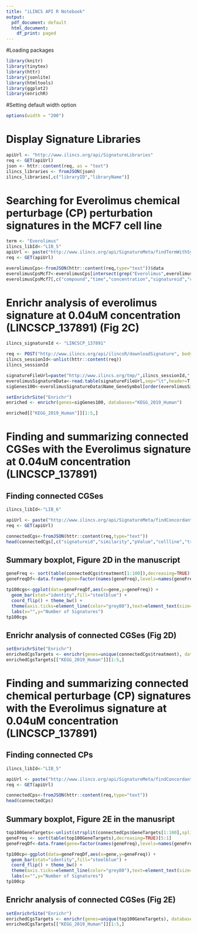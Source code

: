 ```yaml
---
title: "iLINCS API R Notebook"
output:
  pdf_document: default
  html_document:
    df_print: paged
---
```

<style type="text/css">
.main-container {
  max-width: 1200px;
  margin-left: auto;
  margin-right: auto;
}
</style>

<!-- ## Prerequisites  -->
#Loading packages
```r
library(knitr)
library(tinytex)
library(httr)
library(jsonlite)
library(htmltools)
library(ggplot2)
library(enrichR)
```
#Setting default width option
```r
options(width = "200")
```

# Display Signature Libraries
```r
apiUrl <- "http://www.ilincs.org/api/SignatureLibraries"
req <- GET(apiUrl)
json <- httr::content(req, as = "text")
ilincs_libraries <- fromJSON(json)
ilincs_libraries[,c("libraryID","libraryName")]
```

# Searching for Everolimus chemical perturbage (CP) perturbation signatures in the MCF7 cell line

```r
term <- "Everolimus"
ilincs_libId<-"LIB_5"
apiUrl <- paste("http://www.ilincs.org/api/SignatureMeta/findTermWithSynonyms?term=",term,"&library=",ilincs_libId,sep="")
req <- GET(apiUrl)

everolimusCps<-fromJSON(httr::content(req,type="text"))$data
everolimusCpsMcf7<-everolimusCps[intersect(grep("Everolimus",everolimusCps$compound),grep("MCF7",everolimusCps$cellline)),]
everolimusCpsMcf7[,c("compound","time","concentration","signatureid","cellline")]
```
# Enrichr analysis of everolimus signature at 0.04uM concentration (LINCSCP_137891) (Fig 2C)
```r
ilincs_signatureId <- "LINCSCP_137891"

req <- POST("http://www.ilincs.org/api/ilincsR/downloadSignature", body = list(sigID = ilincs_signatureId, display = FALSE), encode = "json")
ilincs_sessionId<-unlist(httr::content(req))
ilincs_sessionId

signatureFileUrl=paste("http://www.ilincs.org/tmp/",ilincs_sessionId,".xls",sep="")
everolimusSignatureData<-read.table(signatureFileUrl,sep="\t",header=T,stringsAsFactors = F)
sigGenes100<-everolimusSignatureData$Name_GeneSymbol[order(everolimusSignatureData$Significance_pvalue)[1:100]]

setEnrichrSite("Enrichr") 
enriched <- enrichr(genes=sigGenes100, databases="KEGG_2019_Human")

enriched[["KEGG_2019_Human"]][1:5,]
```

# Finding and summarizing connected CGSes with the Everolimus signature at 0.04uM concentration (LINCSCP_137891)
## Finding connected CGSes
```r
ilincs_libId<-"LIB_6"

apiUrl <- paste("http://www.ilincs.org/api/SignatureMeta/findConcordantSignatures?sigID=",ilincs_signatureId,"&lib=",ilincs_libId,sep="")
req <- GET(apiUrl)

connectedCgs<-fromJSON(httr::content(req,type="text"))
head(connectedCgs[,c("signatureid","similarity","pValue","cellline","treatment")])
```

## Summary boxplot, Figure 2D in the manuscript
```r
geneFreq <- sort(table(connectedCgs$treatment[1:100]),decreasing=TRUE)[5:1]
geneFreqDf<-data.frame(gene=factor(names(geneFreq),levels=names(geneFreq),ordered=T),geneFreq=as.vector(geneFreq))

tp100cgs<-ggplot(data=geneFreqDf,aes(x=gene,y=geneFreq)) + 
  geom_bar(stat="identity",fill="steelblue") + 
  coord_flip() + theme_bw() +
  theme(axis.ticks=element_line(color="grey80"),text=element_text(size=20),legend.key.size=unit(1,"cm"),axis.line.x=element_line(colour="black"),panel.grid.major=element_blank(),panel.grid.minor=element_blank(),panel.border=element_blank(),panel.background=element_blank()) +
  labs(x="",y="Number of Signatures")
tp100cgs
```

## Enrichr analysis of connected CGSes  (Fig 2D)
```r
setEnrichrSite("Enrichr") 
enrichedCgsTargets <- enrichr(genes=unique(connectedCgs$treatment), databases="KEGG_2019_Human")
enrichedCgsTargets[["KEGG_2019_Human"]][1:5,]
```

# Finding and summarizing connected chemical perturbage (CP) signatures with the Everolimus signature at 0.04uM concentration  (LINCSCP_137891)
## Finding connected CPs
```r
ilincs_libId<-"LIB_5"

apiUrl <- paste("http://www.ilincs.org/api/SignatureMeta/findConcordantSignatures?sigID=",ilincs_signatureId,"&lib=",ilincs_libId,sep="")
req <- GET(apiUrl)

connectedCps<-fromJSON(httr::content(req,type="text"))
head(connectedCps)
```

## Summary boxplot, Figure 2E in the manusript
```r
top100GeneTargets<-unlist(strsplit(connectedCps$GeneTargets[1:100],split="\\|"))
geneFreq <- sort(table(top100GeneTargets),decreasing=TRUE)[5:1]
geneFreqDf<-data.frame(gene=factor(names(geneFreq),levels=names(geneFreq),ordered=T),geneFreq=as.vector(geneFreq))

tp100cp<-ggplot(data=geneFreqDf,aes(x=gene,y=geneFreq)) + 
  geom_bar(stat="identity",fill="steelblue") + 
  coord_flip() + theme_bw() +
  theme(axis.ticks=element_line(color="grey80"),text=element_text(size=20),legend.key.size=unit(1,"cm"),axis.line.x=element_line(colour="black"),panel.grid.major=element_blank(),panel.grid.minor=element_blank(),panel.border=element_blank(),panel.background=element_blank()) +
  labs(x="",y="Number of Signatures")
tp100cp
```

## Enrichr analysis of connected CGSes  (Fig 2E)
```r
setEnrichrSite("Enrichr") 
enrichedCgsTargets <- enrichr(genes=unique(top100GeneTargets), databases="KEGG_2019_Human")
enrichedCgsTargets[["KEGG_2019_Human"]][1:5,]
```